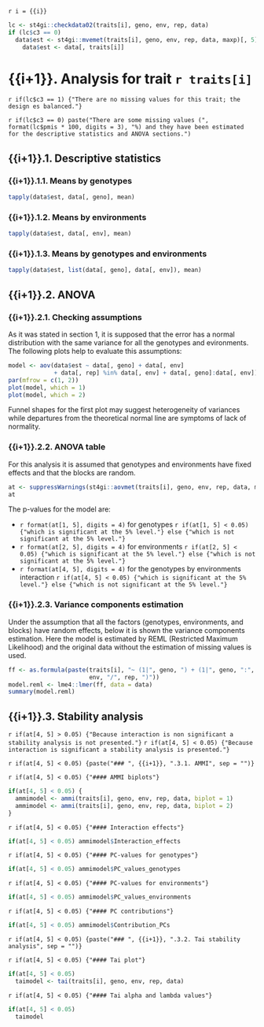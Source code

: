 `r i = {{i}}`

```r
lc <- st4gi::checkdata02(traits[i], geno, env, rep, data)
if (lc$c3 == 0)
  data$est <- st4gi::mvemet(traits[i], geno, env, rep, data, maxp)[, 5] else
    data$est <- data[, traits[i]]
```

# {{i+1}}. Analysis for trait `r traits[i]`

`r if(lc$c3 == 1) {"There are no missing values for this trait; the design es balanced."}`

`r if(lc$c3 == 0) paste("There are some missing values (", format(lc$pmis * 100, digits = 3), "%) and they have been estimated for the descriptive statistics and ANOVA sections.")`

## {{i+1}}.1. Descriptive statistics

### {{i+1}}.1.1. Means by genotypes

```r
tapply(data$est, data[, geno], mean)
```

### {{i+1}}.1.2. Means by environments

```r
tapply(data$est, data[, env], mean)
```

### {{i+1}}.1.3. Means by genotypes and environments

```r
tapply(data$est, list(data[, geno], data[, env]), mean)
```

## {{i+1}}.2. ANOVA

### {{i+1}}.2.1. Checking assumptions

As it was stated in section 1, it is supposed that the error has a normal distribution with the same variance for all the genotypes and evironments. The following plots help to evaluate this assumptions:

```r
model <- aov(data$est ~ data[, geno] + data[, env]
             + data[, rep] %in% data[, env] + data[, geno]:data[, env])
par(mfrow = c(1, 2))
plot(model, which = 1)
plot(model, which = 2)
```

Funnel shapes for the first plot may suggest heterogeneity of variances while departures from the theoretical normal line are symptoms of lack of normality.

### {{i+1}}.2.2. ANOVA table

For this analysis it is assumed that genotypes and environments have fixed effects and that the blocks are random.
```r
at <- suppressWarnings(st4gi::aovmet(traits[i], geno, env, rep, data, maxp))
at
```
The p-values for the model are:

- `r format(at[1, 5], digits = 4)` for genotypes `r if(at[1, 5] < 0.05) {"which is significant at the 5% level."} else {"which is not significant at the 5% level."}`
- `r format(at[2, 5], digits = 4)` for environments `r if(at[2, 5] < 0.05) {"which is significant at the 5% level."} else {"which is not significant at the 5% level."}`
- `r format(at[4, 5], digits = 4)` for the genotypes by environments interaction `r if(at[4, 5] < 0.05) {"which is significant at the 5% level."} else {"which is not significant at the 5% level."}`

### {{i+1}}.2.3. Variance components estimation

Under the assumption that all the factors (genotypes, environments, and blocks) have random effects, below it is shown the variance components estimation. Here the model is estimated by REML (Restricted Maximum Likelihood) and the original data without the estimation of missing values is used.

```r
ff <- as.formula(paste(traits[i], "~ (1|", geno, ") + (1|", geno, ":", env, ") + (1|",
                       env, "/", rep, ")"))
model.reml <- lme4::lmer(ff, data = data)
summary(model.reml)
```

## {{i+1}}.3. Stability analysis

`r if(at[4, 5] > 0.05) {"Because interaction is non significant a stability analysis is not presented."}`
`r if(at[4, 5] < 0.05) {"Because interaction is significant a stability analysis is presented."}`

`r if(at[4, 5] < 0.05) {paste("### ", {{i+1}}, ".3.1. AMMI", sep = "")}`

`r if(at[4, 5] < 0.05) {"#### AMMI biplots"}`
```r
if(at[4, 5] < 0.05) {
  ammimodel <- ammi(traits[i], geno, env, rep, data, biplot = 1)
  ammimodel <- ammi(traits[i], geno, env, rep, data, biplot = 2)
}
```

`r if(at[4, 5] < 0.05) {"#### Interaction effects"}`
```r
if(at[4, 5] < 0.05) ammimodel$Interaction_effects
```

`r if(at[4, 5] < 0.05) {"#### PC-values for genotypes"}`
```r
if(at[4, 5] < 0.05) ammimodel$PC_values_genotypes
```

`r if(at[4, 5] < 0.05) {"#### PC-values for environments"}`
```r
if(at[4, 5] < 0.05) ammimodel$PC_values_environments
```

`r if(at[4, 5] < 0.05) {"#### PC contributions"}`
```r
if(at[4, 5] < 0.05) ammimodel$Contribution_PCs
```

`r if(at[4, 5] < 0.05) {paste("### ", {{i+1}}, ".3.2. Tai stability analysis", sep = "")}`

`r if(at[4, 5] < 0.05) {"#### Tai plot"}`
```r
if(at[4, 5] < 0.05)
  taimodel <- tai(traits[i], geno, env, rep, data)
```

`r if(at[4, 5] < 0.05) {"#### Tai alpha and lambda values"}`
```r
if(at[4, 5] < 0.05)
  taimodel
```
